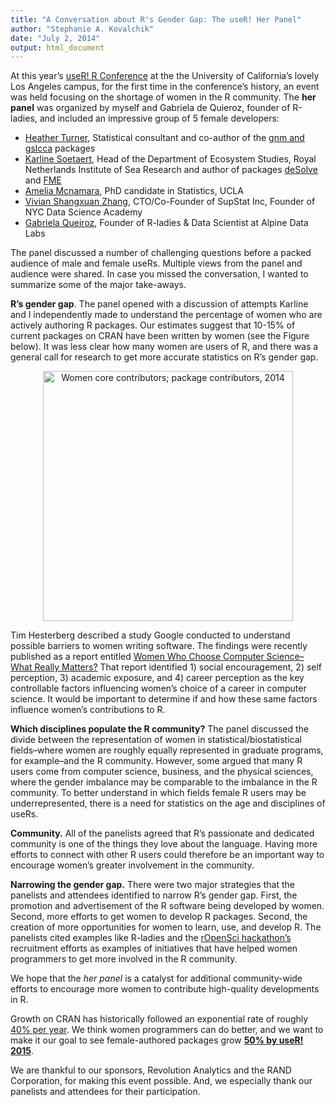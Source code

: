 ```yaml
---
title: "A Conversation about R's Gender Gap: The useR! Her Panel"
author: "Stephanie A. Kovalchik"
date: "July 2, 2014"
output: html_document
---
```


At this year's [useR! R Conference](http://user2014.stat.ucla.edu) at the the University of California's lovely Los Angeles campus, for the first time in the conference's history, an event was held focusing on the shortage of women in the R community. The **her panel** was organized by myself and Gabriela de Quieroz, founder of R-ladies, and included an impressive group of 5 female developers:

* [Heather Turner](http://www.heatherturner.net), Statistical consultant and co-author of the [gnm and gslcca](http://www.heatherturner.net/r-packages.html) packages
* [Karline Soetaert](http://www.nioz.nl/staff-detail?id=784400), Head of the Department of Ecosystem Studies, Royal Netherlands Institute of Sea Research and author of packages [deSolve](http://cran.r-project.org/web/packages/deSolve/index.html) and [FME](http://cran.r-project.org/web/packages/FME/index.html)
* [Amelia Mcnamara](http://www.stat.ucla.edu/~amelia.mcnamara/), PhD candidate in Statistics, UCLA
* [Vivian Shangxuan Zhang](https://www.linkedin.com/in/shangxuanzhang), CTO/Co-Founder of SupStat Inc, Founder of NYC Data Science Academy
* [Gabriela Queiroz](http://www.meetup.com/R-ladies/member/14534094/), Founder of R-ladies & Data Scientist at Alpine Data Labs

The panel discussed a number of challenging questions before a packed audience of male and female useRs. Multiple views from the panel and audience were shared. In case you missed the conversation, I wanted to summarize some of the major take-aways.

**R's gender gap**. The panel opened with a discussion of attempts Karline and I independently made to understand the percentage of women who are actively authoring R packages. Our estimates suggest that 10-15% of current packages on CRAN have been written by women (see the Figure below). It was less clear how many women are users of R, and there was a general call for research to get more accurate statistics on R's gender gap. 

<center><img src="women_represent.png" alt="Women core contributors; package contributors, 2014" style="width: 400px;"/></center>

Tim Hesterberg described a study Google conducted to understand possible barriers to women writing software. The findings were recently published as a report entitled [Women Who Choose Computer Science--What Really Matters?](www.google.com/edu/pdf/women-who-choose-what-really.pdf) That report identified 1) social encouragement, 2) self perception, 3) academic exposure, and 4) career perception as the key controllable factors influencing women's choice of a career in computer science. It would be important to determine if and how these same factors influence women's contributions to R.

**Which disciplines populate the R community?** The panel discussed the divide between the representation of women in statistical/biostatistical fields--where women are roughly equally represented in graduate programs, for example--and the R community. However, some argued that many R users come from computer science, business, and the physical sciences, where the gender imbalance may be comparable to the imbalance in the R community. To better understand in which fields female R users may be underrepresented, there is a need for statistics on the age and disciplines of useRs.

**Community.** All of the panelists agreed that R's passionate and dedicated community is one of the things they love about the language. Having more efforts to connect with other R users could therefore be an important way to encourage women's greater involvement in the community.

**Narrowing the gender gap.** There were two major strategies that the panelists and attendees identified to narrow R's gender gap. First, the promotion and advertisement of the R software being developed by women. Second, more efforts to get women to develop R packages. Second, the creation of more opportunities for women to learn, use, and develop R. The panelists cited examples like R-ladies and the [rOpenSci hackathon's](http://ropensci.github.io/hackathon/) recruitment efforts as examples of initiatives that have helped women programmers to get more involved in the R community. 

We hope that the <i>her panel</i> is a catalyst for additional community-wide efforts to encourage more women to contribute high-quality developments in R. 

Growth on CRAN has historically followed an exponential rate of roughly [40% per year](http://blog.revolutionanalytics.com/2010/01/r-package-growth.html). We think women programmers can do better, and we want to make it our goal to see female-authored packages grow <u>**50% by useR! 2015**</u>.

We are thankful to our sponsors, Revolution Analytics and the RAND Corporation, for making this event possible. And, we especially thank our panelists and attendees for their participation. 